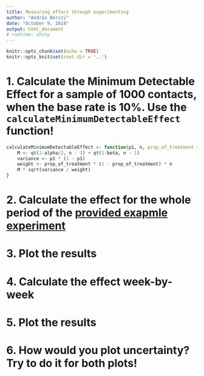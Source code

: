 ```yaml
---
title: Measuring effect through experimenting
author: "András Bérczi"
date: "October 9, 2019"
output: html_document
# runtime: shiny
---
```


```r
knitr::opts_chunk$set(echo = TRUE)
knitr::opts_knit$set(root.dir = '..')
```

# 1. Calculate the Minimum Detectable Effect for a sample of 1000 contacts, when the base rate is 10%. Use the `calculateMinimumDetectableEffect` function!

```r
calculateMinimumDetectableEffect <- function(p1, n, prop_of_treatment = 0.5, alpha = 0.05, beta = 0.2) {
    M <- qt(1-alpha/2, n - 1) + qt(1-beta, n - 1)
    variance <- p1 * (1 - p1)
    weight <- prop_of_treatment * (1 - prop_of_treatment) * n
    M * sqrt(variance / weight)
}
```

# 2. Calculate the effect for the whole period of the [provided exapmle experiment](./experiment_result.csv)

# 3. Plot the results

# 4. Calculate the effect week-by-week

# 5. Plot the results

# 6. How would you plot uncertainty? Try to do it for both plots!